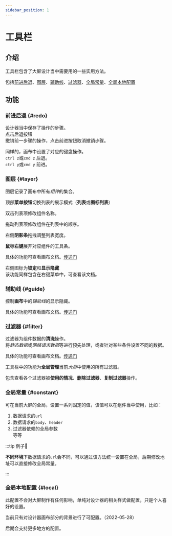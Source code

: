 ```yaml
---
sidebar_position: 1
---
```



# 工具栏  

<ImagePreview alt="工具栏" src="/img/docs/设计器/工具栏/tool-bar-intro.png" />

## 介绍 

工具栏包含了大屏设计当中需要用的一些实用方法。  

包括[前进后退](#redo)、[图层](#layer)、[辅助线](#guide)、[过滤器](#filter)、[全局常量](#constant)、[全局本地配置](#local)  

## 功能  

### 前进后退 {#redo}

设计器当中保存了操作的步骤。  
点击后退按钮  
撤销前一步骤的操作，点击前进按钮取消撤销步骤。 

同样的，画布中设置了对应的键盘操作。  
`ctrl z`或`cmd z` 后退。  
`ctrl y`或`cmd y` 前进。 

### 图层 {#layer}
  
  图层记录了画布中所有*组件*的集合。  
  <ImagePreview alt="图层" src="/img/docs/设计器/工具栏/layer-manage.png" />

  顶部**菜单按钮**切换列表的展示模式（**列表**或**图标列表**）  

  双击列表项修改组件名称。  

  拖动列表项修改组件在列表中的顺序。  

  <ImagePreview alt="排序" src="/img/docs/设计器/工具栏/layer-manage-drag.png" />

  右侧**阴影条**拖拽调整列表宽度。  

  **鼠标右键**展开对应组件的工具条。  

  <ImagePreview alt="右键菜单" src="/img/docs/设计器/工具栏/layer-manage-menu.png" />  

  
  具体的功能可查看画布文档。[传送门](/docs/设计器/画布#dropdown)

  右侧图标为**锁定**和**显示隐藏**  
  该功能同样包含在右键菜单中，可查看该文档。  
    
### 辅助线 {#guide}

  控制**画布**中的*辅助线*的显示隐藏。  

  具体的功能可查看画布文档。[传送门](/docs/设计器/画布#guide)   
### 过滤器 {#filter}

  过滤器为组件数据的**清洗**操作。  
  将*静态数据*或*网络请求数据*等进行预先处理，或者针对某些条件设置不同的数据。  

  具体的功能可查看画布文档。[传送门](/docs/设计器/配置/组件配置/数据#过滤器)   

  <ImagePreview alt="回调管理" src="/img/docs/设计器/工具栏/callback-manage.png" /> 

  工具栏中的功能为**全局管理**当前*大屏*中使用的所有过滤器。  

  包含查看各个过滤器被**使用的情况**、**删除过滤器**、**复制过滤器**操作。  

### 全局常量 {#constant}  
  
  可在当前大屏的全局，设置一系列固定的值，该值可以在组件当中使用，比如：
  1. 数据请求的`url`  
  2. 数据请求的`body`、`header`  
  3. 过滤器依赖的全局参数  
  等等  

  <ImagePreview alt="常量管理" src="/img/docs/设计器/工具栏/constant-manage.png" /> 
  
:::tip 例子🌰

**不同环境**下数据请求的`url`会不同，可以通过该方法统一设置在全局，后期修改地址可以直接修改全局常量。

:::

### 全局本地配置 {#local} 

  此配置不会对大屏制作有任何影响，单纯对设计器的相关样式做配置，只是个人喜好的设置。  

  <ImagePreview alt="本地配置" src="/img/docs/设计器/工具栏/local-config.png" />   

  当前只有对设计器画布部分的背景进行了可配置。（2022-05-28）  

  后期会支持更多地方的配置。  